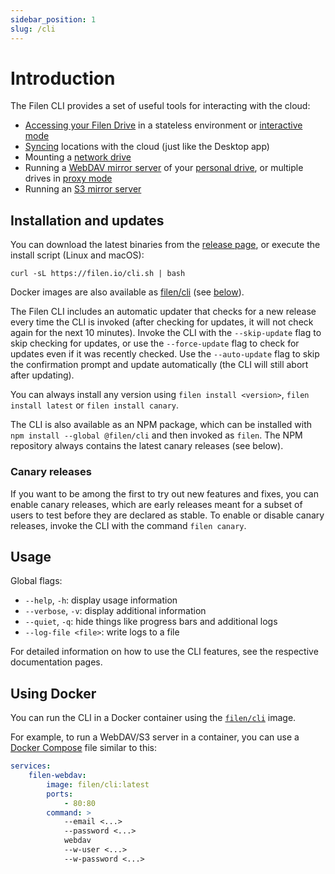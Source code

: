 ```yaml
---
sidebar_position: 1
slug: /cli
---
```


# Introduction

The Filen CLI provides a set of useful tools for interacting with the cloud:

-   [Accessing your Filen Drive](/docs/cli/access-filen-drive) in a stateless environment or [interactive mode](/docs/cli/access-filen-drive#interactive-mode)
-   [Syncing](/docs/cli/syncing) locations with the cloud (just like the Desktop app)
-   Mounting a [network drive](/docs/cli/network-drive-mounting)
-   Running a [WebDAV mirror server](/docs/cli/webdav-and-s3-server#webdav-server) of your [personal drive](/docs/cli/webdav-and-s3-server#single-user), or multiple drives in [proxy mode](/docs/cli/webdav-and-s3-server#proxy-mode)
-   Running an [S3 mirror server](/docs/cli/webdav-and-s3-server#s3-server)

## Installation and updates

You can download the latest binaries from the [release page](https://github.com/FilenCloudDienste/filen-cli/releases/latest), or execute the install script (Linux and macOS):

```
curl -sL https://filen.io/cli.sh | bash
```

Docker images are also available as [filen/cli](https://hub.docker.com/repository/docker/filen/cli) (see [below](#using-docker)).

The Filen CLI includes an automatic updater that checks for a new release every time the CLI is invoked
(after checking for updates, it will not check again for the next 10 minutes).
Invoke the CLI with the `--skip-update` flag to skip checking for updates, or use the `--force-update` flag to check for updates even if it was recently checked.
Use the `--auto-update` flag to skip the confirmation prompt and update automatically (the CLI will still abort after updating).

You can always install any version using `filen install <version>`, `filen install latest` or `filen install canary`.

The CLI is also available as an NPM package, which can be installed with `npm install --global @filen/cli` and then invoked as `filen`. The NPM repository always contains the latest canary releases (see below).

### Canary releases

If you want to be among the first to try out new features and fixes, you can enable canary releases,
which are early releases meant for a subset of users to test before they are declared as stable.
To enable or disable canary releases, invoke the CLI with the command `filen canary`.

## Usage

Global flags:

-   `--help`, `-h`: display usage information
-   `--verbose`, `-v`: display additional information
-   `--quiet`, `-q`: hide things like progress bars and additional logs
-   `--log-file <file>`: write logs to a file

For detailed information on how to use the CLI features, see the respective documentation pages.

## Using Docker

You can run the CLI in a Docker container using the [`filen/cli`](https://hub.docker.com/repository/docker/filen/cli) image.

For example, to run a WebDAV/S3 server in a container, you can use a [Docker Compose](https://docs.docker.com/compose) file similar to this:

```yaml
services:
    filen-webdav:
        image: filen/cli:latest
        ports:
            - 80:80
        command: >
            --email <...>
            --password <...>
            webdav
            --w-user <...>
            --w-password <...>
```
